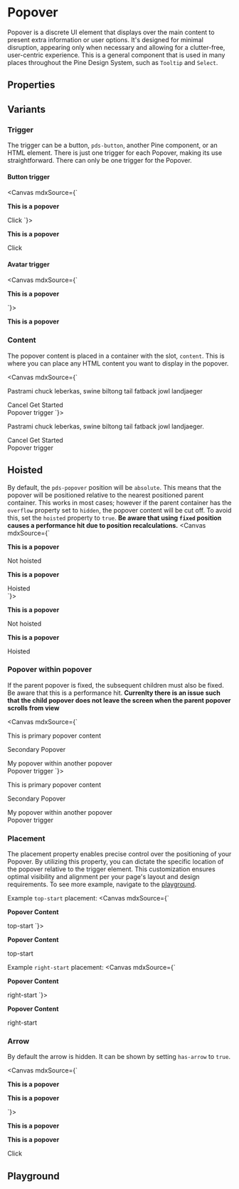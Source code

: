 

<Meta of={stories}
/>

# Popover

Popover is a discrete UI element that displays over the main content to present extra information or user options.
It's designed for minimal disruption, appearing only when necessary and allowing for a clutter-free, user-centric
experience. This is a general component that is used in many places throughout the Pine Design System, such as `Tooltip` and `Select`.

## Properties

<ArgTypes of={stories} />

## Variants

### Trigger
The trigger can be a button, `pds-button`, another Pine component, or an HTML element. There is just one trigger for each Popover, making its use straightforward.
There can only be one trigger for the Popover.

#### Button trigger

<Canvas mdxSource={`
<pds-popover placement="bottom-right" hoisted="true" html-content="true">
  <div slot="content">
    <p><strong>This is a popover</strong></p>
  </div>
  <pds-button variant="secondary">Click</pds-button>
</pds-popover>
`}>
  <pds-popover placement="bottom-start" hoisted="true" html-content="true">
    <div slot="content">
      <p><strong>This is a popover</strong></p>
    </div>
    <pds-button variant="secondary">Click</pds-button>
  </pds-popover>
</Canvas>

#### Avatar trigger
<Canvas mdxSource={`
<pds-popover placement="bottom-start" html-content="true">
  <div slot="content">
    <p><strong>This is a popover</strong></p>
  </div>
  <pds-avatar dropdown="true"></pds-avatar>
</pds-popover>
`}>
  <pds-popover has-arrow="true" placement="bottom-start" html-content="true">
    <div slot="content">
      <p><strong>This is a popover</strong></p>
    </div>
    <pds-avatar dropdown="true"></pds-avatar>
  </pds-popover>
</Canvas>

### Content
The popover content is placed in a container with the slot, `content`. This is where you can place any HTML content you want to display in the popover.

<Canvas mdxSource={`
<pds-popover hoisted="true" placement="bottom-start">
  <div slot="content">
    <p>Pastrami chuck leberkas, swine biltong tail fatback jowl landjaeger</p>
    <div>
      <pds-button variant="secondary">Cancel</pds-button>
      <pds-button>Get Started</pds-button>
    </div>
  </div>
  <pds-button variant="secondary">Popover trigger</pds-button>
</pds-popover>
`}>
  <pds-popover hoisted="true" placement="bottom-start">
    <div slot="content">
      <p>Pastrami chuck leberkas, swine biltong tail fatback jowl landjaeger.</p>
      <div>
        <pds-button variant="secondary">Cancel</pds-button>
        <pds-button>Get Started</pds-button>
      </div>
    </div>
    <pds-button variant="secondary">Popover trigger</pds-button>
  </pds-popover>
</Canvas>

## Hoisted
By default, the `pds-popover` position will be `absolute`. This means that the popover will be positioned relative
to the nearest positioned parent container. This works in most cases; however if the parent container has the
`overflow` property set to `hidden`, the popover content will be cut off. To avoid this, set the `hoisted` property
to `true`. **Be aware that using `fixed` position causes a performance hit due to position recalculations.**
<Canvas mdxSource={`
<div>
  <pds-popover has-arrow="true" placement="bottom-start" html-content="true">
    <div slot="content">
      <p><strong>This is a popover</strong></p>
    </div>
    <pds-button variant="secondary">Not hoisted</pds-button>
  </pds-popover>
  <pds-popover has-arrow="true" hoisted="true" placement="bottom-start" html-content="true">
    <div slot="content">
      <p><strong>This is a popover</strong></p>
    </div>
    <pds-button variant="secondary">Hoisted</pds-button>
  </pds-popover>
</div>
`}>
  <div>
    <pds-popover has-arrow="true" placement="bottom-start" html-content="true">
      <div slot="content">
        <p><strong>This is a popover</strong></p>
      </div>
      <pds-button variant="secondary">Not hoisted</pds-button>
    </pds-popover>
    <pds-popover has-arrow="true" hoisted="true" placement="bottom-start" html-content="true">
      <div slot="content">
        <p><strong>This is a popover</strong></p>
      </div>
      <pds-button variant="secondary">Hoisted</pds-button>
    </pds-popover>
  </div>
</Canvas>

### Popover within popover
If the parent popover is fixed, the subsequent children must also be fixed. Be aware that this is a performance hit.
**Currenlty there is an issue such that the child popover does not leave the screen when the parent popover scrolls from view**

<Canvas mdxSource={`
<pds-popover hoisted="true" placement="bottom-start">
  <div slot="content">
    <p>This is primary popover content</p>
    <pds-popover hoisted="true" placement="right-start">
      <div slot="content">
        <p>Secondary Popover</p>
      </div>
      <pds-button variant="secondary">My popover within another popover</pds-button>
    </pds-popover>
  </div>
  <pds-button variant="secondary">Popover trigger</pds-button>
</pds-popover>
`}>
  <pds-popover hoisted="true" placement="bottom-start">
    <div slot="content">
      <p>This is primary popover content</p>
      <pds-popover hoisted="true" placement="right-start">
        <div slot="content">
          <p>Secondary Popover</p>
        </div>
        <pds-button variant="secondary">My popover within another popover</pds-button>
      </pds-popover>
    </div>
    <pds-button variant="secondary">Popover trigger</pds-button>
  </pds-popover>
</Canvas>

### Placement
The placement property enables precise control over the positioning of your Popover. By utilizing this 
property, you can dictate the specific location of the popover relative to the trigger element. This 
customization ensures optimal visibility and alignment per your page's layout and design requirements.
To see more example, navigate to the [playground](#playground).

Example `top-start` placement:
<Canvas mdxSource={`
<pds-popover has-arrow="true" placement="top-start">
  <div slot="content">
    <p><strong>Popover Content</strong></p>
  </div>
  <pds-button variant="secondary">top-start</pds-button>
</pds-popover>
`}>
  <pds-popover has-arrow="true" placement="top-start">
    <div slot="content">
      <p><strong>Popover Content</strong></p>
    </div>
    <pds-button variant="secondary">top-start</pds-button>
  </pds-popover>
</Canvas>

Example `right-start` placement:
<Canvas mdxSource={`
<pds-popover has-arrow="true" placement="right-start">
  <div slot="content">
    <p><strong>Popover Content</strong></p>
  </div>
  <pds-button variant="secondary">right-start</pds-button>
</pds-popover>
`}>
  <pds-popover has-arrow="true" placement="right-start">
    <div slot="content">
      <p><strong>Popover Content</strong></p>
    </div>
    <pds-button variant="secondary">right-start</pds-button>
  </pds-popover>
</Canvas>

### Arrow
By default the arrow is hidden. It can be shown by setting `has-arrow` to `true`.

<Canvas mdxSource={`
<pds-popover has-arrow="true" placement="bottom-start">
  <div slot="content">
    <p><strong>This is a popover</strong></p>
    <p><strong>This is a popover</strong></p>
  </div>
  <pds-avatar dropdown="true"></pds-avatar>
</pds-popover>
`}>
  <pds-popover has-arrow="true" placement="bottom-start">
    <div slot="content">
      <p><strong>This is a popover</strong></p>
      <p><strong>This is a popover</strong></p>
    </div>
    <pds-button variant="secondary">Click</pds-button>
  </pds-popover>
</Canvas>

## Playground

<Canvas of={stories.Default} />

<Controls of={stories.Default} />